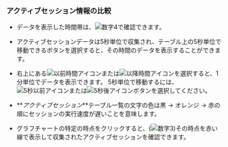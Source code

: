 ### アクティブセッション情報の比較

<ProdImg img='db-compare-count-trend-activesession.png' desc='アクティブセッション' />

- データを表示した時間帯は、![数字4](/img/number-04.png)で確認できます。

- アクティブセッションデータは5秒単位で収集され、テーブル上の5秒単位で移動できるボタンを選択すると、その時間のデータを表示することができます。

- 右上にある![以前時間アイコン](/img/ico-left-time.svg)または![以降時間アイコン](/img/ico-right-time.svg)を選択すると、1分単位でデータを表示できます。 5秒単位で移動するには、![5秒以前アイコン](/img/ic-caret-left.svg)または![5秒後アイコン](/img/ic-caret-right.svg)ボタンを選択してください。

- **_アクティブセッション_**テーブル一覧の文字の色は黒 → <span class='slow'>オレンジ</span> → <span class='vslow'>赤</span>の順にセッションの実行速度が遅いことを意味します。

- グラフチャートの特定の時点をクリックすると、(![数字3](/img/number-03.png))その時点を赤い線で表示して収集されたアクティブセッションを確認できます。
